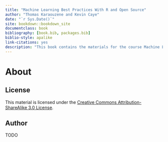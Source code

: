 ```yaml
--- 
title: "Machine Learning Best Practices With R and Open Source"
author: "Thomas Karaouzene and Kevin Caye"
date: "`r Sys.Date()`"
site: bookdown::bookdown_site
documentclass: book
bibliography: [book.bib, packages.bib]
biblio-style: apalike
link-citations: yes
description: "This book contains the materials for the course Machine Learning Best Practices With R and Open Source"
---
```

# About {-}

## License {-}

This material is licensed under the [Creative Commons Attribution-ShareAlike 3.0 License](http://creativecommons.org/licenses/by-sa/3.0/). 

## Author {-}

TODO

